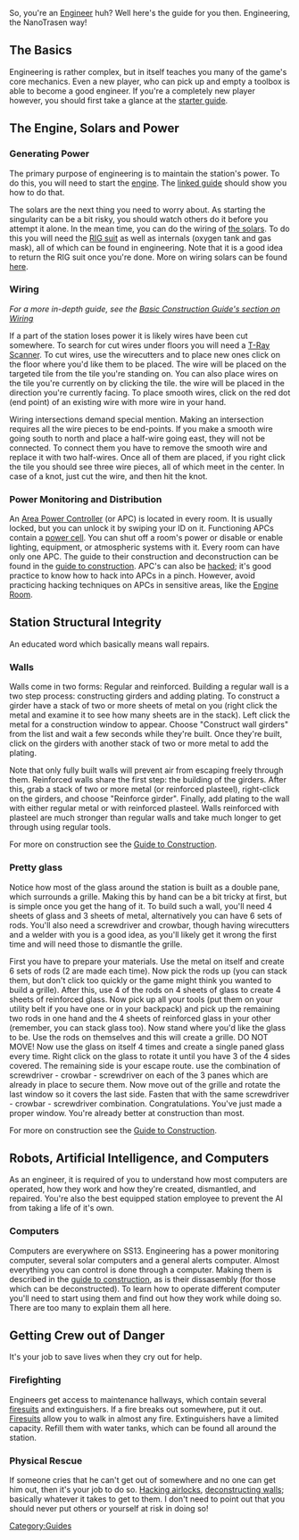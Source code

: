 So, you're an [[Engineer]] huh? Well here's the guide for you then. Engineering, the NanoTrasen way!

== The Basics ==

Engineering is rather complex, but in itself teaches you many of the game's core mechanics. Even a new player, who can pick up and empty a toolbox is able to become a good engineer. If you're a completely new player however, you should first take a glance at the [[The Basics|starter guide]].

== The Engine, Solars and Power ==

=== Generating Power ===
The primary purpose of engineering is to maintain the station's power. To do this, you will need to start the [[Supermatter Engine|engine]]. The [[Supermatter Engine|linked guide]] should show you how to do that.

The solars are the next thing you need to worry about. As starting the singularity can be a bit risky, you should watch others do it before you attempt it alone. In the mean time, you can do the wiring of [[Solars|the solars]]. To do this you will need the [[RIG Suit|RIG suit]] as well as internals (oxygen tank and gas mask), all of which can be found in engineering. Note that it is a good idea to return the RIG suit once you're done. More on wiring solars can be found [[Solars|here]].

=== Wiring ===

''For a more in-depth guide, see the [[Basic_Construction#Wiring|Basic Construction Guide's section on Wiring]]''

If a part of the station loses power it is likely wires have been cut somewhere. To search for cut wires under floors you will need a [[T-Ray Scanner]]. To cut wires, use the wirecutters and to place new ones click on the floor where you'd like them to be placed. The wire will be placed on the targeted tile from the tile you're standing on. You can also place wires on the tile you're currently on by clicking the tile. the wire will be placed in the direction you're currently facing. To place smooth wires, click on the red dot (end point) of an existing wire with more wire in your hand.

Wiring intersections demand special mention. Making an intersection requires all the wire pieces to be end-points. If you make a smooth wire going south to north and place a half-wire going east, they will not be connected. To connect them you have to remove the smooth wire and replace it with two half-wires. Once all of them are placed, if you right click the tile you should see three wire pieces, all of which meet in the center. In case of a knot, just cut the wire, and then hit the knot.

=== Power Monitoring and Distribution ===
An [[Area Power Controller]] (or APC)  is located in every room. It is usually locked, but you can unlock it by swiping your ID on it. Functioning APCs contain a [[Engineering Items#Power Cell|power cell]]. You can shut off a room's power or disable or enable lighting, equipment, or atmospheric systems with it. Every room can have only one APC. The guide to their construction and deconstruction can be found in the [[Guide to construction|guide to construction]]. APC's can also be [[Hacking#APCs|hacked]]; it's good practice to know how to hack into APCs in a pinch. However, avoid practicing hacking techniques on APCs in sensitive areas, like the [[Engine Room]].
== Station Structural Integrity ==
An educated word which basically means wall repairs.

=== Walls ===
Walls come in two forms: Regular and reinforced. Building a regular wall is a two step process: constructing girders and adding plating. To construct a girder have a stack of two or more sheets of metal on you (right click the metal and examine it to see how many sheets are in the stack). Left click the metal for a construction window to appear. Choose "Construct wall girders" from the list and wait a few seconds while they're built. Once they're built, click on the girders with another stack of two or more metal to add the plating. 

Note that only fully built walls will prevent air from escaping freely through them. Reinforced walls share the first step: the building of the girders. After this, grab a stack of two or more metal (or reinforced plasteel), right-click on the girders, and choose "Reinforce girder". Finally, add plating to the wall with either regular metal or with reinforced plasteel. Walls reinforced with plasteel are much stronger than regular walls and take much longer to get through using regular tools.

For more on construction see the [[Guide to Construction]].

=== Pretty glass ===
Notice how most of the glass around the station is built as a double pane, which surrounds a grille. Making this by hand can be a bit tricky at first, but is simple once you get the hang of it. To build such a wall, you'll need 4 sheets of glass and 3 sheets of metal, alternatively you can have 6 sets of rods. You'll also need a screwdriver and crowbar, though having wirecutters and a welder with you is a good idea, as you'll likely get it wrong the first time and will need those to dismantle the grille. 

First you have to prepare your materials. Use the metal on itself and create 6 sets of rods (2 are made each time). Now pick the rods up (you can stack them, but don't click too quickly or the game might think you wanted to build a grille). After this, use 4 of the rods on 4 sheets of glass to create 4 sheets of reinforced glass. Now pick up all your tools (put them on your utility belt if you have one or in your backpack) and pick up the remaining two rods in one hand and the 4 sheets of reinforced glass in your other (remember, you can stack glass too). Now stand where you'd like the glass to be. Use the rods on themselves and this will create a grille. DO NOT MOVE! Now use the glass on itself 4 times and create a single paned glass every time. Right click on the glass to rotate it until you have 3 of the 4 sides covered. The remaining side is your escape route. use the combination of screwdriver - crowbar - screwdriver on each of the 3 panes which are already in place to secure them. Now move out of the grille and rotate the last window so it covers the last side. Fasten that with the same screwdriver - crowbar - screwdriver combination. Congratulations. You've just made a proper window. You're already better at construction than most. 

For more on construction see the [[Guide to Construction]].

== Robots, Artificial Intelligence, and Computers ==
As an engineer, it is required of you to understand how most computers are operated, how they work and how they're created, dismantled, and repaired. You're also the best equipped station employee to prevent the AI from taking a life of it's own.

=== Computers ===
Computers are everywhere on SS13. Engineering has a power monitoring computer, several solar computers and a general alerts computer. Almost everything you can control is done through a computer. Making them is described in the [[Guide to Construction#Computers|guide to construction]], as is their dissasembly (for those which can be deconstructed). To learn how to operate different computer you'll need to start using them and find out how they work while doing so. There are too many to explain them all here.

== Getting Crew out of Danger ==
It's your job to save lives when they cry out for help.

=== Firefighting ===
Engineers get access to maintenance hallways, which contain several [[Firesuit|firesuits]] and extinguishers. If a fire breaks out somewhere, put it out. [[Firesuit|Firesuits]] allow you to walk in almost any fire. Extinguishers have a limited capacity. Refill them with water tanks, which can be found all around the station.

=== Physical Rescue ===
If someone cries that he can't get out of somewhere and no one can get him out, then it's your job to do so. [[Hacking#Airlocks|Hacking airlocks]], [[Guide_to_construction#Walls_2|deconstructing walls]]; basically whatever it takes to get to them. I don't need to point out that you should never put others or yourself at risk in doing so!

[[Category:Guides]]
{{Gameplay Guides}}